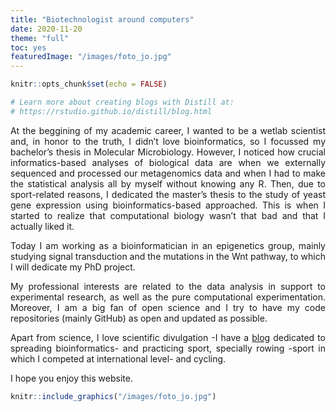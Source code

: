 ```yaml
---
title: "Biotechnologist around computers"
date: 2020-11-20
theme: "full"
toc: yes
featuredImage: "/images/foto_jo.jpg"
---
```


```r
knitr::opts_chunk$set(echo = FALSE)

# Learn more about creating blogs with Distill at:
# https://rstudio.github.io/distill/blog.html

```

<p align='justify'> At the beggining of my academic career, I wanted to be a wetlab scientist and, in honor to the truth, I didn't love bioinformatics, so I focussed my bachelor's thesis in Molecular Microbiology. However, I noticed how crucial informatics-based analyses of biological data are when we externally sequenced and processed our metagenomics data and when I had to make the statistical analysis all by myself without knowing any R. Then, due to sport-related reasons, I dedicated the master's thesis to the study of yeast gene expression using bioinformatics-based approached. This is when I started to realize that computational biology wasn't that bad and that I actually liked it. </p>

<p align='justify'> Today I am working as a bioinformatician in an epigenetics group, mainly studying signal transduction and the mutations in the Wnt pathway, to which I will dedicate my PhD project.</p>

<p align='justify'>My professional interests are related to the data analysis in support to experimental research, as well as the pure computational experimentation. Moreover, I am a big fan of open science and I try to have my code repositories (mainly GitHub) as open and updated as possible.</p>

<p align='justify'>Apart from science, I love scientific divulgation  -I have a [blog](https://biobit.netlify.app) dedicated to spreading bioinformatics- and practicing sport, specially rowing -sport in which I competed at international level- and cycling.</p>

I hope you enjoy this website.

```r
knitr::include_graphics("/images/foto_jo.jpg")
```

<br><br><br><br>

